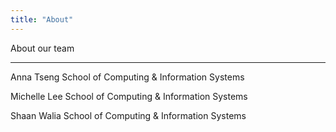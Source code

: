 ```yaml
---
title: "About"
---
```


About our team

------------------------------------------------------------------------

Anna Tseng School of Computing & Information Systems

Michelle Lee School of Computing & Information Systems

Shaan Walia School of Computing & Information Systems
